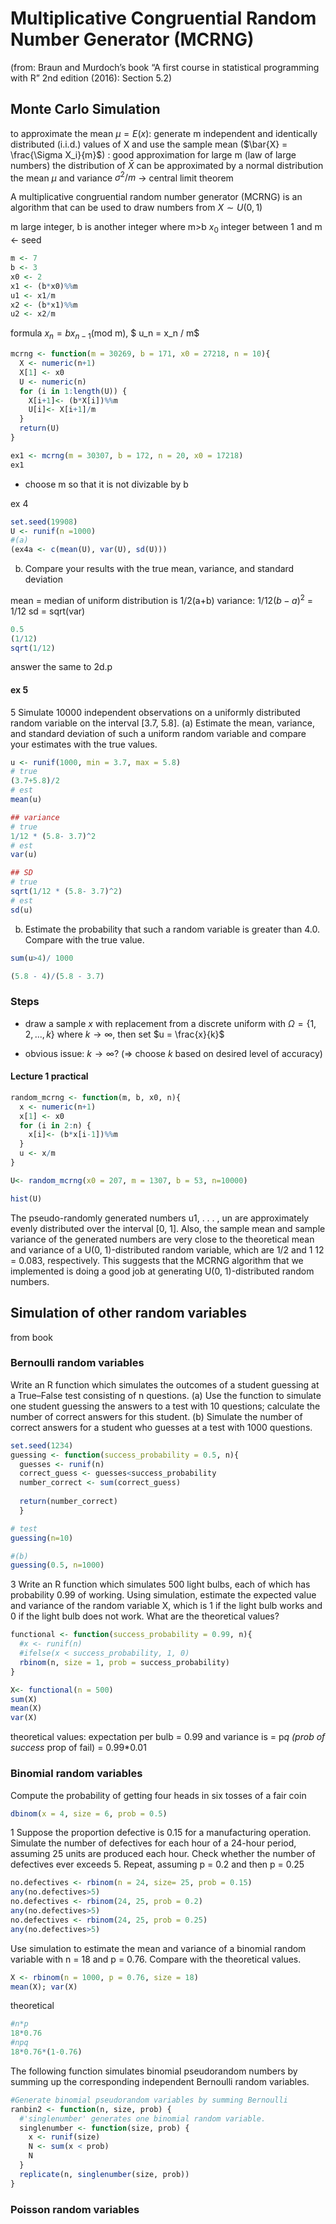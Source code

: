 # Multiplicative Congruential Random Number Generator (MCRNG)

(from: Braun and Murdoch's book "A first course in statistical programming with R" 2nd edition (2016): Section 5.2)

## Monte Carlo Simulation

to approximate the mean $\mu = E(x)$: generate m independent and identically distributed (i.i.d.) values of X and use the sample mean ($\bar{X} = \frac{\Sigma X_i}{m}$) : good approximation for large m (law of large numbers) the distribution of $\bar{X}$ can be approximated by a normal distribution the mean $\mu$ and variance $\sigma ^2 /m$ -\> central limit theorem

A multiplicative congruential random number generator (MCRNG) is an algorithm that can be used to draw numbers from $X \sim U(0, 1)$

m large integer, b is another integer where m\>b $x_0$ integer between 1 and m \<- seed

```r
m <- 7
b <- 3
x0 <- 2
x1 <- (b*x0)%%m
u1 <- x1/m
x2 <- (b*x1)%%m
u2 <- x2/m

```

formula $x_n = bx_{n-1}$(mod m), \$ u_n = x_n / m\$

```r
mcrng <- function(m = 30269, b = 171, x0 = 27218, n = 10){
  X <- numeric(n+1)
  X[1] <- x0
  U <- numeric(n)
  for (i in 1:length(U)) {
    X[i+1]<- (b*X[i])%%m
    U[i]<- X[i+1]/m
  }
  return(U)
}

ex1 <- mcrng(m = 30307, b = 172, n = 20, x0 = 17218)
ex1
```

-   choose m so that it is not divizable by b

ex 4

```r
set.seed(19908)
U <- runif(n =1000)
#(a)
(ex4a <- c(mean(U), var(U), sd(U)))
```

(b) Compare your results with the true mean, variance, and standard deviation

mean = median of uniform distribution is 1/2(a+b) variance: $1/12(b-a)^2$ = 1/12 sd = sqrt(var)

```r
0.5
(1/12)
sqrt(1/12) 
```

answer the same to 2d.p

#### ex 5

5 Simulate 10000 independent observations on a uniformly distributed random variable on the interval \[3.7, 5.8\]. (a) Estimate the mean, variance, and standard deviation of such a uniform random variable and compare your estimates with the true values.

```r
u <- runif(1000, min = 3.7, max = 5.8)
# true 
(3.7+5.8)/2
# est
mean(u)

## variance
# true 
1/12 * (5.8- 3.7)^2
# est
var(u)

## SD
# true 
sqrt(1/12 * (5.8- 3.7)^2)
# est
sd(u)

```

(b) Estimate the probability that such a random variable is greater than 4.0. Compare with the true value.

```r
sum(u>4)/ 1000

(5.8 - 4)/(5.8 - 3.7)

```

### Steps

-   draw a sample $x$ with replacement from a discrete uniform with $\Omega = \{1, 2, ..., k\}$ where $k \to \infty$, then set $u = \frac{x}{k}$

-   obvious issue: $k \to \infty$? ($\Rightarrow$ choose $k$ based on desired level of accuracy)

#### Lecture 1 practical

```r
random_mcrng <- function(m, b, x0, n){
  x <- numeric(n+1)
  x[1] <- x0
  for (i in 2:n) {
    x[i]<- (b*x[i-1])%%m
  }
  u <- x/m
}

U<- random_mcrng(x0 = 207, m = 1307, b = 53, n=10000) 

hist(U)
```

The pseudo-randomly generated numbers u1, . . . , un are approximately evenly distributed over the interval \[0, 1\]. Also, the sample mean and sample variance of the generated numbers are very close to the theoretical mean and variance of a U(0, 1)-distributed random variable, which are 1/2 and 1 12 = 0.083, respectively. This suggests that the MCRNG algorithm that we implemented is doing a good job at generating U(0, 1)-distributed random numbers.

## Simulation of other random variables

from book

### Bernoulli random variables

Write an R function which simulates the outcomes of a student guessing at a True--False test consisting of n questions. (a) Use the function to simulate one student guessing the answers to a test with 10 questions; calculate the number of correct answers for this student. (b) Simulate the number of correct answers for a student who guesses at a test with 1000 questions.

```r
set.seed(1234)
guessing <- function(success_probability = 0.5, n){
  guesses <- runif(n)
  correct_guess <- guesses<success_probability
  number_correct <- sum(correct_guess)
  
  return(number_correct)
  }

# test 
guessing(n=10)

#(b)
guessing(0.5, n=1000)
```

3 Write an R function which simulates 500 light bulbs, each of which has probability 0.99 of working. Using simulation, estimate the expected value and variance of the random variable X, which is 1 if the light bulb works and 0 if the light bulb does not work. What are the theoretical values?

```r
functional <- function(success_probability = 0.99, n){
  #x <- runif(n)
  #ifelse(x < success_probability, 1, 0)
  rbinom(n, size = 1, prob = success_probability)
}

X<- functional(n = 500)
sum(X)
mean(X)
var(X)

```

theoretical values: expectation per bulb = 0.99 and variance is = p*q (prob of success* prop of fail) = 0.99\*0.01

### Binomial random variables

Compute the probability of getting four heads in six tosses of a fair coin

```r
dbinom(x = 4, size = 6, prob = 0.5)
```

1 Suppose the proportion defective is 0.15 for a manufacturing operation. Simulate the number of defectives for each hour of a 24-hour period, assuming 25 units are produced each hour. Check whether the number of defectives ever exceeds 5. Repeat, assuming p = 0.2 and then p = 0.25

```r
no.defectives <- rbinom(n = 24, size= 25, prob = 0.15)
any(no.defectives>5)
no.defectives <- rbinom(24, 25, prob = 0.2)
any(no.defectives>5)
no.defectives <- rbinom(24, 25, prob = 0.25)
any(no.defectives>5)
```

Use simulation to estimate the mean and variance of a binomial random variable with n = 18 and p = 0.76. Compare with the theoretical values.

```r
X <- rbinom(n = 1000, p = 0.76, size = 18)
mean(X); var(X)
```

theoretical

```r
#n*p
18*0.76
#npq
18*0.76*(1-0.76)

```

The following function simulates binomial pseudorandom numbers by summing up the corresponding independent Bernoulli random variables.

```r
#Generate binomial pseudorandom variables by summing Bernoulli
ranbin2 <- function(n, size, prob) {
  #'singlenumber' generates one binomial random variable.
  singlenumber <- function(size, prob) {
    x <- runif(size)
    N <- sum(x < prob)
    N
  }
  replicate(n, singlenumber(size, prob))
}

```

### Poisson random variables
